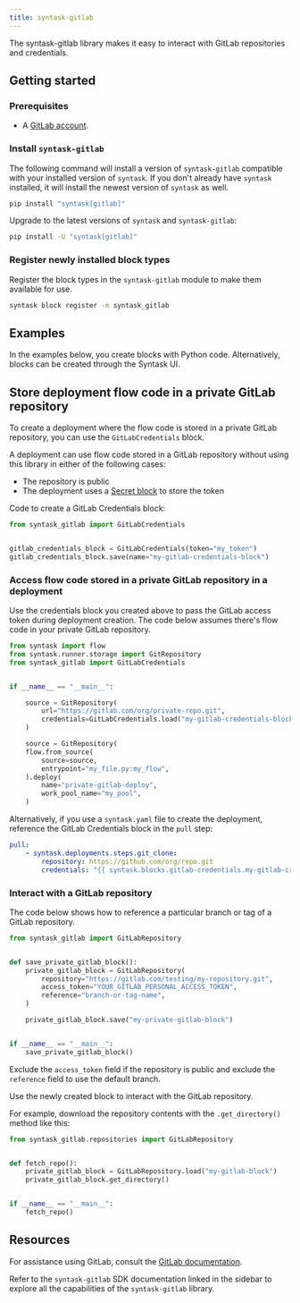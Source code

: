 ```yaml
---
title: syntask-gitlab
---
```


The syntask-gitlab library makes it easy to interact with GitLab repositories and credentials.

## Getting started

### Prerequisites

- A [GitLab account](https://gitlab.com/).

### Install `syntask-gitlab`

The following command will install a version of `syntask-gitlab` compatible with your installed version of `syntask`. 
If you don't already have `syntask` installed, it will install the newest version of `syntask` as well.

```bash
pip install "syntask[gitlab]"
```

Upgrade to the latest versions of `syntask` and `syntask-gitlab`:

```bash
pip install -U "syntask[gitlab]"
```

### Register newly installed block types

Register the block types in the `syntask-gitlab` module to make them available for use.

```bash
syntask block register -m syntask_gitlab
```

## Examples

In the examples below, you create blocks with Python code.
Alternatively, blocks can be created through the Syntask UI.

## Store deployment flow code in a private GitLab repository

To create a deployment where the flow code is stored in a private GitLab repository, you can use the `GitLabCredentials` block.

A deployment can use flow code stored in a GitLab repository without using this library in either of the following cases:

- The repository is public
- The deployment uses a [Secret block](https://docs.syntask.khulnasoft.com/latest/develop/blocks/) to store the token

Code to create a GitLab Credentials block:

```python
from syntask_gitlab import GitLabCredentials


gitlab_credentials_block = GitLabCredentials(token="my_token")
gitlab_credentials_block.save(name="my-gitlab-credentials-block")
```

### Access flow code stored in a private GitLab repository in a deployment

Use the credentials block you created above to pass the GitLab access token during deployment creation. The code below assumes there's flow code in your private GitLab repository.

```python
from syntask import flow
from syntask.runner.storage import GitRepository
from syntask_gitlab import GitLabCredentials


if __name__ == "__main__":

    source = GitRepository(
        url="https://gitlab.com/org/private-repo.git",
        credentials=GitLabCredentials.load("my-gitlab-credentials-block")
    )

    source = GitRepository(
    flow.from_source(
        source=source,
        entrypoint="my_file.py:my_flow",
    ).deploy(
        name="private-gitlab-deploy",
        work_pool_name="my_pool",
    )
```

Alternatively, if you use a `syntask.yaml` file to create the deployment, reference the GitLab Credentials block in the `pull` step:

```yaml
pull:
    - syntask.deployments.steps.git_clone:
        repository: https://github.com/org/repo.git
        credentials: "{{ syntask.blocks.gitlab-credentials.my-gitlab-credentials-block }}"
```

### Interact with a GitLab repository

The code below shows how to reference a particular branch or tag of a GitLab repository.

```python
from syntask_gitlab import GitLabRepository


def save_private_gitlab_block():
    private_gitlab_block = GitLabRepository(
        repository="https://gitlab.com/testing/my-repository.git",
        access_token="YOUR_GITLAB_PERSONAL_ACCESS_TOKEN",
        reference="branch-or-tag-name",
    )

    private_gitlab_block.save("my-private-gitlab-block")


if __name__ == "__main__":
    save_private_gitlab_block()
```

Exclude the `access_token` field if the repository is public and exclude the `reference` field to use the default branch.

Use the newly created block to interact with the GitLab repository.

For example, download the repository contents with the `.get_directory()` method like this:

```python
from syntask_gitlab.repositories import GitLabRepository


def fetch_repo():
    private_gitlab_block = GitLabRepository.load("my-gitlab-block")
    private_gitlab_block.get_directory()


if __name__ == "__main__":
    fetch_repo()
```

## Resources

For assistance using GitLab, consult the [GitLab documentation](https://gitlab.com).

Refer to the `syntask-gitlab` SDK documentation linked in the sidebar to explore all the capabilities of the `syntask-gitlab` library.
